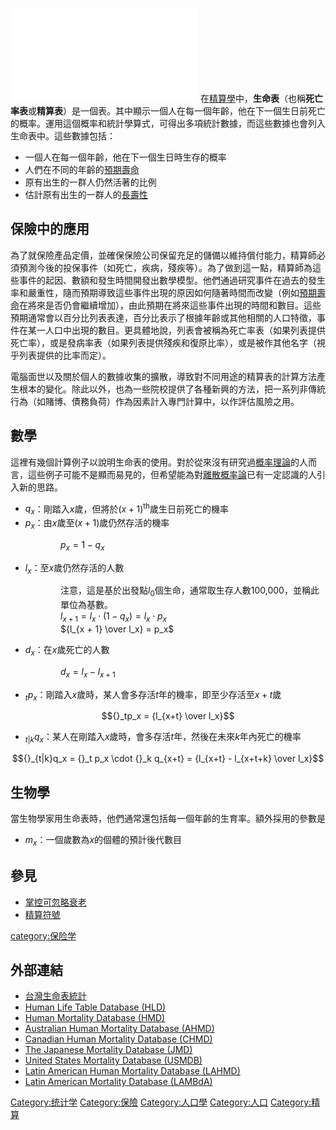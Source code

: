 [[File:Excerpt_from_CDC_2003_Table_1.pdf|thumb]]
在[[精算學|精算學]]中，'''生命表'''（也稱'''死亡率表'''或'''精算表'''）是一個表。其中顯示一個人在每一個年齡，他在下一個生日前死亡的概率。運用這個概率和統計學算式，可得出多項統計數據，而這些數據也會列入生命表中。這些數據包括：
*一個人在每一個年齡，他在下一個生日時生存的概率
*人們在不同的年齡的[[預期壽命|預期壽命]]
*原有出生的一群人仍然活著的比例
*估計原有出生的一群人的[[長壽性|長壽性]]

==保險中的應用==
為了就保險產品定價，並確保保險公司保留充足的儲備以維持償付能力，精算師必須預測今後的投保事件（如死亡，疾病，殘疾等）。為了做到這一點，精算師為這些事件的起因、數額和發生時間開發出數學模型。他們通過研究事件在過去的發生率和嚴重性，隨而預期導致這些事件出現的原因如何隨著時間而改變（例如[[預期壽命|預期壽命]]在將來是否仍會繼續增加），由此預期在將來這些事件出現的時間和數目。這些預期通常會以百分比列表表達，百分比表示了根據年齡或其他相關的人口特徵，事件在某一人口中出現的數目。更具體地說，列表會被稱為死亡率表（如果列表提供死亡率），或是發病率表（如果列表提供殘疾和復原比率），或是被作其他名字（視乎列表提供的比率而定）。

電腦面世以及關於個人的數據收集的擴散，導致對不同用途的精算表的計算方法產生根本的變化。除此以外，也為一些院校提供了各種新興的方法，把一系列非傳統行為（如賭博、債務負荷）作為因素計入專門計算中，以作評估風險之用。

==數學==
這裡有幾個計算例子以說明生命表的使用。對於從來沒有研究過[[概率理論|概率理論]]的人而言，這些例子可能不是顯而易見的，但希望能為對[[離散概率論|離散概率論]]已有一定認識的人引入新的思路。
* <math>q_x</math>：剛踏入<math>x</math>歲，但將於<math>(x+1)</math><sup>th</sup>歲生日前死亡的機率
* <math>p_x</math>：由<math>x</math>歲至<math>(x+1)</math>歲仍然存活的機率
:: <math>p_x = 1-q_x</math>
* <math>l_x</math>：至<math>x</math>歲仍然存活的人數
::注意，這是基於出發點<math>l_0</math>個生命，通常取生存人數100,000，並稱此單位為基數。
::<math>l_{x + 1} = l_x \cdot (1-q_x) = l_x \cdot p_x </math>
::<math>{l_{x + 1} \over l_x} = p_x</math>
* <math>d_x</math>：在<math>x</math>歲死亡的人數
:: <math>d_x = l_x-l_{x+1}</math>
* <math>{}_tp_x</math>：剛踏入<math>x</math>歲時，某人會多存活<math>t</math>年的機率，即至少存活至<math>x+t</math>歲
::<math>{}_tp_x = {l_{x+t} \over l_x}</math>
* <math>{}_{t|k}q_x</math>：某人在剛踏入<math>x</math>歲時，會多存活<math>t</math>年，然後在未來<math>k</math>年內死亡的機率
::<math>{}_{t|k}q_x = {}_t p_x \cdot {}_k q_{x+t} = {l_{x+t} - l_{x+t+k} \over l_x}</math>

==生物學==
當生物學家用生命表時，他們通常還包括每一個年齡的生育率。額外採用的參數是
*<math>m_x</math>：一個歲數為<math>x</math>的個體的預計後代數目

==參見==
*[[掌控可忽略衰老|掌控可忽略衰老]]
*[[精算符號|精算符號]]

{{Authority control}}
[[Category:统计学|Category:统计学]]
[[Category:保險|Category:保險]]
[[category:保险学|category:保险学]]
[[Category:人口學|Category:人口學]]
[[Category:人口|Category:人口]]
[[Category:精算|Category:精算]]

== 外部連結 ==
* [https://web.archive.org/web/20170103223023/http://www.moi.gov.tw/stat/life.aspx 台灣生命表統計]
* [https://www.lifetable.de/cgi-bin/data.php Human Life Table Database (HLD)] {{Wayback|url=https://www.lifetable.de/cgi-bin/data.php |date=20191015084327 }}
* [https://www.mortality.org/ Human Mortality Database (HMD)] {{Wayback|url=https://www.mortality.org/ |date=20210426084029 }}
* [https://demography.cass.anu.edu.au/research/australian-human-mortality-database Australian Human Mortality Database (AHMD)] {{Wayback|url=https://demography.cass.anu.edu.au/research/australian-human-mortality-database |date=20210303073850 }}
* [http://www.bdlc.umontreal.ca/CHMD/ Canadian Human Mortality Database (CHMD)] {{Wayback|url=http://www.bdlc.umontreal.ca/CHMD/ |date=20210225085551 }}
* [http://www.ipss.go.jp/p-toukei/JMD/index-en.asp The Japanese Mortality Database (JMD)] {{Wayback|url=http://www.ipss.go.jp/p-toukei/JMD/index-en.asp |date=20210416045543 }}
* [https://usa.mortality.org/ United States Mortality Database (USMDB)] {{Wayback|url=https://usa.mortality.org/ |date=20210208043652 }}
* [http://www.lamortalidad.org/ Latin American Human Mortality Database (LAHMD)] {{Wayback|url=http://www.lamortalidad.org/ |date=20201101124444 }}
* [https://www.ssc.wisc.edu/cdha/latinmortality/ Latin American Mortality Database (LAMBdA)] {{Wayback|url=https://www.ssc.wisc.edu/cdha/latinmortality/ |date=20210414113605 }}